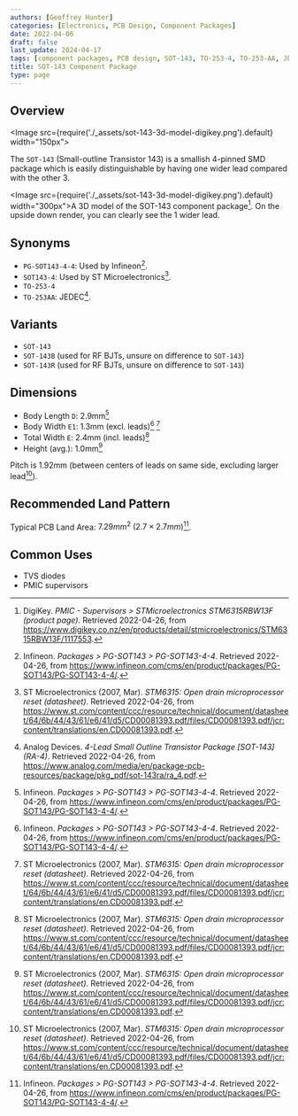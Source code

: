 ```yaml
---
authors: [Geoffrey Hunter]
categories: [Electronics, PCB Design, Component Packages]
date: 2022-04-06
draft: false
last_update: 2024-04-17
tags: [component packages, PCB design, SOT-143, TO-253-4, TO-253-AA, JEDEC, small-outline, diodes, BJTs, supervisors, PMIC]
title: SOT-143 Component Package
type: page
---
```


## Overview

<Image src={require('./_assets/sot-143-3d-model-digikey.png').default} width="150px"></Image>

The `SOT-143` (Small-outline Transistor 143) is a smallish 4-pinned SMD package which is easily distinguishable by having one wider lead compared with the other 3. 

<Image src={require('./_assets/sot-143-3d-model-digikey.png').default} width="300px">A 3D model of the SOT-143 component package[^bib-digikey-stm6315rbw13f]. On the upside down render, you can clearly see the 1 wider lead.</Image>

## Synonyms

* `PG-SOT143-4-4`: Used by Infineon[^bib-infineon-pg-sot143-4-4].
* `SOT143-4`: Used by ST Microelectronics[^bib-st-stm6315-ds].
* `TO-253-4`
* `TO-253AA`: JEDEC[^bib-analog-devices-sot-143].

## Variants

* `SOT-143`
* `SOT-143B` (used for RF BJTs, unsure on difference to `SOT-143`)
* `SOT-143R` (used for RF BJTs, unsure on difference to `SOT-143`)

## Dimensions

* Body Length `D`: 2.9mm[^bib-infineon-pg-sot143-4-4]
* Body Width `E1`: 1.3mm (excl. leads)[^bib-infineon-pg-sot143-4-4] [^bib-st-stm6315-ds]
* Total Width `E`: 2.4mm (incl. leads)[^bib-st-stm6315-ds]
* Height (avg.): 1.0mm[^bib-st-stm6315-ds]

Pitch is 1.92mm (between centers of leads on same side, excluding larger lead[^bib-st-stm6315-ds]).

## Recommended Land Pattern

Typical PCB Land Area: $7.29mm^2\ (2.7\times 2.7mm)$[^bib-infineon-pg-sot143-4-4].

## Common Uses

* TVS diodes
* PMIC supervisors

[^bib-st-stm6315-ds]:  ST Microelectronics (2007, Mar). _STM6315: Open drain microprocessor reset (datasheet)_. Retrieved 2022-04-26, from https://www.st.com/content/ccc/resource/technical/document/datasheet/64/6b/44/43/61/e6/41/d5/CD00081393.pdf/files/CD00081393.pdf/jcr:content/translations/en.CD00081393.pdf.
[^bib-digikey-stm6315rbw13f]: DigiKey. _PMIC - Supervisors > STMicroelectronics STM6315RBW13F (product page)_. Retrieved 2022-04-26, from https://www.digikey.co.nz/en/products/detail/stmicroelectronics/STM6315RBW13F/1117553.
[^bib-infineon-pg-sot143-4-4]: Infineon. _Packages > PG-SOT143 > PG-SOT143-4-4_. Retrieved 2022-04-26, from https://www.infineon.com/cms/en/product/packages/PG-SOT143/PG-SOT143-4-4/.
[^bib-analog-devices-sot-143]: Analog Devices. _4-Lead Small Outline Transistor Package [SOT-143] (RA-4)_. Retrieved 2022-04-26, from https://www.analog.com/media/en/package-pcb-resources/package/pkg_pdf/sot-143ra/ra_4.pdf.
